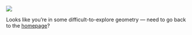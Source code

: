 ![](static/img/404.png)

Looks like you're in some difficult-to-explore geometry --- need to go back to the [homepage](index.qmd)?